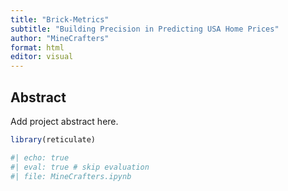 ```yaml
---
title: "Brick-Metrics"
subtitle: "Building Precision in Predicting USA Home Prices"
author: "MineCrafters"
format: html
editor: visual
---
```


## Abstract

Add project abstract here.

```r
library(reticulate)


```


```r
#| echo: true
#| eval: true # skip evaluation
#| file: MineCrafters.ipynb
```